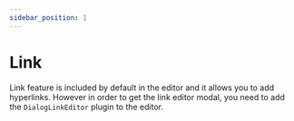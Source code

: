 ```yaml
---
sidebar_position: 1
---
```



# Link

Link feature is included by default in the editor and it allows you to add hyperlinks. However in order to get the link editor modal, you need to add the `DialogLinkEditor` plugin to the editor.

<EditorFeatureLinkSnippet />